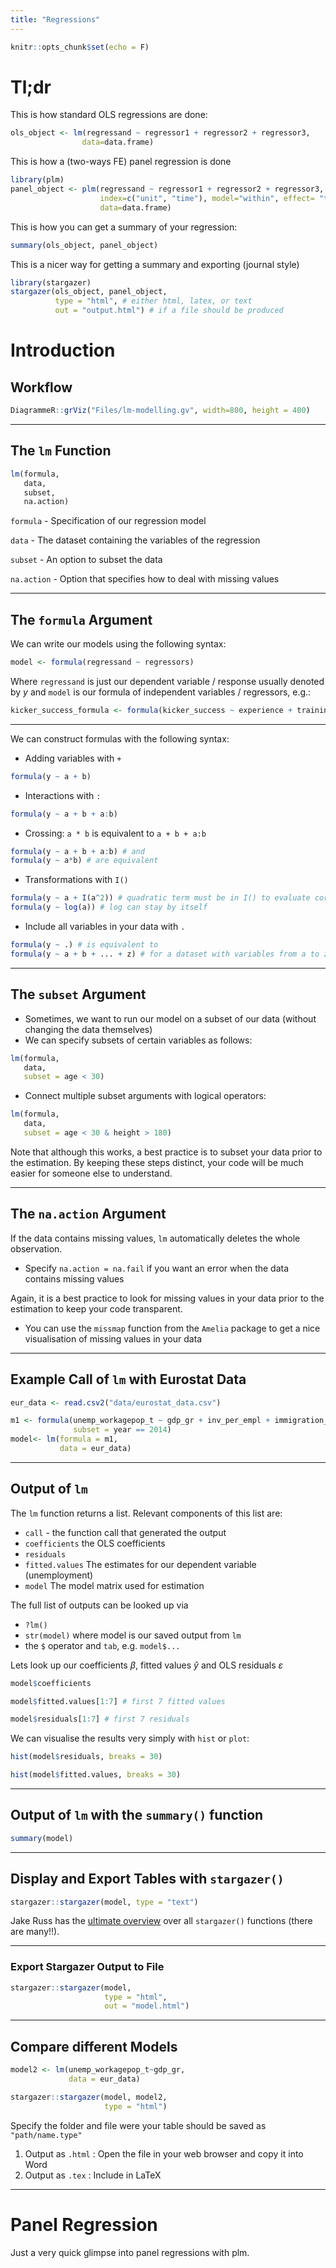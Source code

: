 ---
title: "Regressions"
---

```{r echo = F}
knitr::opts_chunk$set(echo = F)
```

# Tl;dr

This is how standard OLS regressions are done:
```{r, eval=FALSE}
ols_object <- lm(regressand ~ regressor1 + regressor2 + regressor3, 
                data=data.frame)
```


This is how a (two-ways FE) panel regression is done
```{r, eval=FALSE}
library(plm)
panel_object <- plm(regressand ~ regressor1 + regressor2 + regressor3,
                    index=c("unit", "time"), model="within", effect= "twoways", # for two-ways fixed effect regressions
                    data=data.frame)
```

This is how you can get a summary of your regression:
```{r, eval=FALSE}
summary(ols_object, panel_object)
```

This is a nicer way for getting a summary and exporting (journal style)

```{r, eval=FALSE}
library(stargazer)
stargazer(ols_object, panel_object,
          type = "html", # either html, latex, or text
          out = "output.html") # if a file should be produced
```



# Introduction

## Workflow

```{r echo=FALSE}
DiagrammeR::grViz("Files/lm-modelling.gv", width=800, height = 400)
```

***

## The `lm` Function

```{r eval=FALSE, echo=TRUE, message=FALSE, warning=FALSE}
lm(formula,
   data,
   subset,
   na.action)
```

`formula` - Specification of our regression model

`data` - The dataset containing the variables of the regression

`subset` - An option to subset the data 

`na.action` - Option that specifies how to deal with missing values

***

## The `formula` Argument
We can write our models using the following syntax:

```{r echo=TRUE, eval=FALSE}
model <- formula(regressand ~ regressors)
```

Where `regressand` is just our dependent variable / response  usually denoted by $y$ and `model` is our formula of independent variables / regressors, e.g.:

```{r echo=TRUE, eval=FALSE}
kicker_success_formula <- formula(kicker_success ~ experience + training + luck)
```

***

We can construct formulas with the following syntax:

- Adding variables with `+`
```{r eval=FALSE, echo = TRUE}
formula(y ~ a + b)
```

- Interactions with `:`
```{r eval=FALSE, echo = TRUE}
formula(y ~ a + b + a:b)
```

- Crossing: `a * b ` is equivalent to `a + b + a:b`
```{r eval=FALSE, echo = TRUE}
formula(y ~ a + b + a:b) # and
formula(y ~ a*b) # are equivalent
```


- Transformations with `I()`
```{r eval=FALSE, echo = TRUE}
formula(y ~ a + I(a^2)) # quadratic term must be in I() to evaluate correctly
formula(y ~ log(a)) # log can stay by itself
```
    
- Include all variables in your data with `.`
```{r eval=FALSE, echo = TRUE}
formula(y ~ .) # is equivalent to
formula(y ~ a + b + ... + z) # for a dataset with variables from a to z
```

***

## The `subset` Argument

- Sometimes, we want to run our model on a subset of our data (without changing the data themselves)
- We can specify subsets of certain variables as follows:

```{r echo=TRUE, eval=FALSE}
lm(formula,
   data,
   subset = age < 30)
```

- Connect multiple subset arguments with logical operators:

```{r echo=TRUE, eval=FALSE}
lm(formula,
   data,
   subset = age < 30 & height > 180)
```

Note that although this works, a best practice is to subset your data prior to the estimation. By keeping these steps distinct, your code will be much easier for someone else to understand.

***

## The `na.action` Argument


If the data contains missing values, `lm` automatically deletes the whole observation.

- Specify `na.action = na.fail` if you want an error when the data contains missing values

Again, it is a best practice to look for missing values in your data prior to the estimation to keep your code transparent.

- You can use the `missmap` function from the `Amelia` package to get a nice visualisation of missing values in your data

***

## Example Call of `lm` with Eurostat Data

```{r echo=TRUE}
eur_data <- read.csv2("data/eurostat_data.csv")

m1 <- formula(unemp_workagepop_t ~ gdp_gr + inv_per_empl + immigration_t,
              subset = year == 2014)
model<- lm(formula = m1,
           data = eur_data)
```

***

## Output of `lm`

The `lm` function returns a list. Relevant components of this list are:

- `call` - the function call that generated the output
- `coefficients` the OLS coefficients
- `residuals`
- `fitted.values` The estimates for our dependent variable (unemployment)
- `model` The model matrix used for estimation

The full list of outputs can be looked up via

- `?lm()` 
- `str(model)` where model is our saved output from `lm`
- the `$` operator and `tab`, e.g. `model$...`


Lets look up our coefficients $\beta$, fitted values $\hat{y}$ and OLS residuals $\varepsilon$
```{r echo=TRUE}
model$coefficients
```

```{r echo=TRUE}
model$fitted.values[1:7] # first 7 fitted values
```

```{r echo=TRUE}
model$residuals[1:7] # first 7 residuals
```



We can visualise the results very simply with `hist` or `plot`:

```{r echo=TRUE, fig.width=10}
hist(model$residuals, breaks = 30)
```


```{r echo=TRUE, fig.width=10}
hist(model$fitted.values, breaks = 30)
```

***

## Output of `lm` with the `summary()` function

```{r}
summary(model)
```

***

## Display and Export Tables with `stargazer()`

```{r echo=TRUE, warning=FALSE}
stargazer::stargazer(model, type = "text")
```

Jake Russ has the [ultimate overview](https://www.jakeruss.com/cheatsheets/stargazer/) over all `stargazer()` functions (there are many!!).

*** 

### Export Stargazer Output to File

```{r, echo=TRUE, eval = FALSE}
stargazer::stargazer(model,
                     type = "html",
                     out = "model.html")
```

***

## Compare different Models

```{r echo=TRUE}
model2 <- lm(unemp_workagepop_t~gdp_gr, 
             data = eur_data)
```


```{r, results="asis"}
stargazer::stargazer(model, model2, 
                     type = "html")
```


Specify the folder and file were your table should be saved as `"path/name.type"`

1. Output as `.html` : Open the file in your web browser and copy it into Word
2. Output as `.tex`  : Include in LaTeX

***

# Panel Regression

Just a very quick glimpse into panel regressions with plm. 

